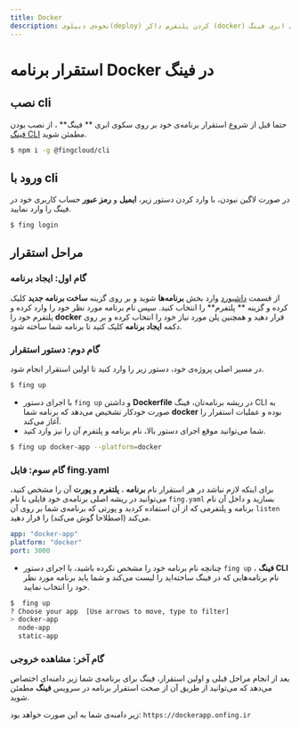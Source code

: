 ```yaml
---
title: Docker
description: نحوه‌ی دیپلوی(deploy) کردن پلتفرم داکر (docker) بر روی سکوی ابری فینگ.
---
```



<Platform>
  <PlatformHead title="برنامه‌های Docker" icon="docker/docker-original.svg"/>
</Platform>

# استقرار برنامه‌ Docker در فینگ

## نصب cli

حتما قبل از شروع استقرار برنامه‌ی خود بر روی سکوی ابری ** فینگ** ، از نصب بودن [فینگ CLI](/quickstart/installation) مطمئن شوید.

```bash
$ npm i -g @fingcloud/cli
```

## ورود با cli

در صورت لاگین نبودن، با وارد کردن دستور زیر، **ایمیل** و **رمز عبور** حساب کاربری خود در فینگ را وارد نمایید.

```bash
$ fing login
```

## مراحل استقرار

### گام اول: ایجاد برنامه

از قسمت [داشبورد](https://cloud.fing.ir) وارد بخش **برنامه‌ها** شوید و بر روی گزینه **ساخت برنامه جدید** کلیک کرده و گزینه ** پلتفرم** را انتخاب کنید. سپس نام برنامه مورد نظر خود را وارد کرده و پلتفرم خود را **docker** قرار دهید و همچنین پلن مورد نیاز خود را انتخاب کرده و بر روی دکمه **ایجاد برنامه** کلیک کنید تا برنامه شما ساخته شود.

### گام دوم: دستور استقرار

در مسیر اصلی پروژه‌ی خود، دستور زیر را وارد کنید تا اولین استقرار انجام شود.

```bash
$ fing up
```

- با اجرای دستور `fing up` و داشتن **Dockerfile** در ریشه برنامه‌تان، فینگ ‌CLI به صورت خودکار تشخیص می‌دهد که برنامه شما **docker** بوده و عملیات استقرار را آغاز می‌کند.
- شما می‌توانید موقع اجرای دستور بالا، نام برنامه و پلتفرم آن را نیز وارد کنید.

```bash
$ fing up docker-app --platform=docker
```

### گام سوم: فایل fing.yaml

برای اینکه لازم نباشد در هر استقرار نام **برنامه** ، **پلتفرم** و **پورت** آن را مشخص کنید، می‌توانید در ریشه اصلی برنامه‌ی خود فایلی با نام `fing.yaml` بسازید و داخل آن نام برنامه و پلتفرمی که از آن استفاده کردید و پورتی که برنامه‌ی شما بر روی‌ آن `listen` می‌کند (اصطلاحا گوش می‌کند) را قرار دهید.

```yaml
app: "docker-app"
platform: "docker"
port: 3000
```

- چنانچه نام برنامه خود را مشخص نکرده باشید، با اجرای دستور `fing up` ، **فینگ CLI** نام برنامه‌هایی که در فینگ ساخته‌اید را لیست می‌کند و شما باید برنامه مورد نظر خود را انتخاب نمایید.

```bash
$  fing up
? Choose your app  [Use arrows to move, type to filter]
> docker-app
  node-app
  static-app
```

### گام آخر: مشاهده خروجی

بعد از انجام مراحل قبلی و اولین استقرار، فینگ برای برنامه‌ی شما زیر دامنه‌ای اختصاص می‌دهد که می‌توانید از طریق آن از صحت استقرار برنامه در سرویس **فینگ** مطمئن شوید.

زیر دامنه‌ی شما به این صورت خواهد بود: `https://dockerapp.onfing.ir`
